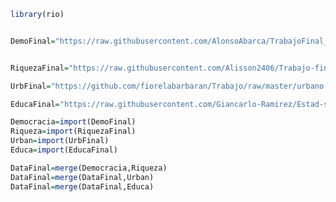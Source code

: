 
```r

library(rio)


DemoFinal="https://raw.githubusercontent.com/AlonsoAbarca/TrabajoFinal_Estadistica2/master/Democraciafinal.csv"


RiquezaFinal="https://raw.githubusercontent.com/Alisson2406/Trabajo-final-de-estadistica/master/Riqueza.csv"

UrbFinal="https://github.com/fiorelabarbaran/Trabajo/raw/master/urbano.csv"

EducaFinal="https://raw.githubusercontent.com/Giancarlo-Ramirez/Estad-stica-2---Teor-a/master/EducacionFinal.csv"

```

```r
Democracia=import(DemoFinal)
Riqueza=import(RiquezaFinal)
Urban=import(UrbFinal)
Educa=import(EducaFinal)
```


```r
DataFinal=merge(Democracia,Riqueza)
DataFinal=merge(DataFinal,Urban)
DataFinal=merge(DataFinal,Educa)
```

